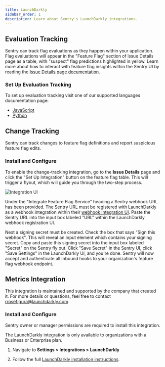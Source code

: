 ```yaml
---
title: LaunchDarkly
sidebar_order: 1
description: Learn about Sentry's LaunchDarkly integrations.
---
```


## Evaluation Tracking

Sentry can track flag evaluations as they happen within your application.  Flag evaluations will appear in the "Feature Flag" section of Issue Details page as a table, with "suspect" flag predictions highlighted in yellow. Learn more about how to interact with feature flag insights within the Sentry UI by reading the [Issue Details page documentation](/product/issues/issue-details/#feature-flags).

### Set Up Evaluation Tracking

To set up evaluation tracking visit one of our supported languages documentation page:
* [JavaScript](/platforms/javascript/configuration/integrations/launchdarkly/)
* [Python](/platforms/python/integrations/launchdarkly/)

## Change Tracking

Sentry can track changes to feature flag definitions and report suspicious feature flag edits.

### Install and Configure

To enable the change-tracking integration, go to the **Issue Details** page and click the "Set Up Integration" button on the feature flag table. This will trigger a flyout, which will guide you through the two-step process.

![Integration UI](./img/ff-integration-ui.png)

Under the "Integrate Feature Flag Service" heading a Sentry webhook URL has been provided. The Sentry URL must be registered with LaunchDarkly as a webhook integration within their [webhook integration UI](https://app.launchdarkly.com/settings/integrations/webhooks/new). Paste the Sentry URL into the input box labeled "URL" within the LaunchDarkly webhook registration UI.

Next a signing secret must be created. Check the box that says "Sign this webhook". This will reveal an input element which contains your signing secret. Copy and paste this signing secret into the input box labeled "Secret" on the Sentry fly out. Click "Save Secret" in the Sentry UI, click "Save Settings" in the LaunchDarkly UI, and you're done. Sentry will now accept and authenticate all inbound hooks to your organization's feature flag webhook endpoint.

## Metrics Integration

This integration is maintained and supported by the company that created it. For more details or questions, feel free to contact rrosefigura@launchdarkly.com.

### Install and Configure

<Note>

Sentry owner or manager permissions are required to install this integration.

</Note>

<Note>

The LaunchDarkly integration is only available to organizations with a Business or Enterprise plan.

</Note>

1. Navigate to **Settings > Integrations > LaunchDarkly**

2. Follow the full [LaunchDarkly installation instructions](https://docs.launchdarkly.com/integrations/sentry).
